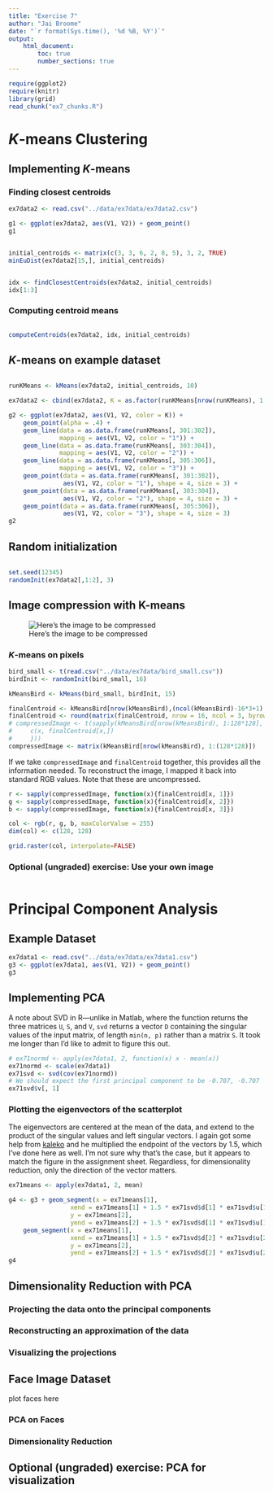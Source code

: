 ```yaml
---
title: "Exercise 7"
author: "Jai Broome"
date: "`r format(Sys.time(), '%d %B, %Y')`"
output: 
    html_document:
        toc: true
        number_sections: true
---
```


```r
require(ggplot2)
require(knitr)
library(grid)
read_chunk("ex7_chunks.R")
```

# $K$-means Clustering

## Implementing $K$-means

### Finding closest centroids

```r
ex7data2 <- read.csv("../data/ex7data/ex7data2.csv")
```

```r
g1 <- ggplot(ex7data2, aes(V1, V2)) + geom_point()
g1
```


```r
```

```r
initial_centroids <- matrix(c(3, 3, 6, 2, 8, 5), 3, 2, TRUE)
minEuDist(ex7data2[15,], initial_centroids)
```

```r
```

```r
idx <- findClosestCentroids(ex7data2, initial_centroids)
idx[1:3]
```

### Computing centroid means

```r
```

```r
computeCentroids(ex7data2, idx, initial_centroids)
```


## $K$-means on example dataset

```r
```

```r
runKMeans <- kMeans(ex7data2, initial_centroids, 10)

ex7data2 <- cbind(ex7data2, K = as.factor(runKMeans[nrow(runKMeans), 1:300]))
```

```r
g2 <- ggplot(ex7data2, aes(V1, V2, color = K)) + 
    geom_point(alpha = .4) + 
    geom_line(data = as.data.frame(runKMeans[, 301:302]), 
              mapping = aes(V1, V2, color = "1")) +
    geom_line(data = as.data.frame(runKMeans[, 303:304]), 
              mapping = aes(V1, V2, color = "2")) +
    geom_line(data = as.data.frame(runKMeans[, 305:306]), 
              mapping = aes(V1, V2, color = "3")) +
    geom_point(data = as.data.frame(runKMeans[, 301:302]),
               aes(V1, V2, color = "1"), shape = 4, size = 3) + 
    geom_point(data = as.data.frame(runKMeans[, 303:304]),
               aes(V1, V2, color = "2"), shape = 4, size = 3) +
    geom_point(data = as.data.frame(runKMeans[, 305:306]),
               aes(V1, V2, color = "3"), shape = 4, size = 3)
g2 
```

## Random initialization

```r
```

```r
set.seed(12345)
randomInit(ex7data2[,1:2], 3)
```

## Image compression with K-means

![Here's the image to be compressed](../data/ex7data/bird_small.png)

### $K$-means on pixels

```r
bird_small <- t(read.csv("../data/ex7data/bird_small.csv"))
birdInit <- randomInit(bird_small, 16)

kMeansBird <- kMeans(bird_small, birdInit, 15)
```

```r
finalCentroid <- kMeansBird[nrow(kMeansBird),(ncol(kMeansBird)-16*3+1):ncol(kMeansBird)]
finalCentroid <- round(matrix(finalCentroid, nrow = 16, ncol = 3, byrow = TRUE))
# compressedImage <- t(sapply(kMeansBird[nrow(kMeansBird), 1:128*128], FUN = function(x){
#     c(x, finalCentroid[x,])
#     }))
compressedImage <- matrix(kMeansBird[nrow(kMeansBird), 1:(128*128)])
```

If we take `compressedImage` and  `finalCentroid` together, this provides all the information needed. To reconstruct the image, I mapped it back into standard RGB values. Note that these are uncompressed.

```r
r <- sapply(compressedImage, function(x){finalCentroid[x, 1]})
g <- sapply(compressedImage, function(x){finalCentroid[x, 2]})
b <- sapply(compressedImage, function(x){finalCentroid[x, 3]})

col <- rgb(r, g, b, maxColorValue = 255)
dim(col) <- c(128, 128)
```

```r
grid.raster(col, interpolate=FALSE)
```

### Optional (ungraded) exercise: Use your own image

```r

```

# Principal Component Analysis

## Example Dataset

```r
ex7data1 <- read.csv("../data/ex7data/ex7data1.csv")
g3 <- ggplot(ex7data1, aes(V1, V2)) + geom_point()
g3
```

## Implementing PCA

A note about SVD in R—unlike in Matlab, where the function returns the three matrices `U`, `S`, and `V`, `svd` returns a vector `D` containing the singular values of the input matrix, of length `min(n, p)` rather than a matrix `S`. It took me longer than I'd like to admit to figure this out.

```r
# ex71normd <- apply(ex7data1, 2, function(x) x - mean(x))
ex71normd <- scale(ex7data1)
ex71svd <- svd(cov(ex71normd))
# We should expect the first principal component to be -0.707, -0.707
ex71svd$v[, 1]
```

### Plotting the eigenvectors of the scatterplot

The eigenvectors are centered at the mean of the data, and extend to the product of the singular values and left singular vectors. I again got some help from [kaleko](https://github.com/kaleko/CourseraML/blob/master/ex7/ex7.ipynb) and he multiplied the endpoint of the vectors by 1.5, which I've done here as well. I'm not sure why that's the case, but it appears to match the figure in the assignment sheet. Regardless, for dimensionality reduction, only the direction of the vector matters.

```r
ex71means <- apply(ex7data1, 2, mean)

g4 <- g3 + geom_segment(x = ex71means[1], 
                 xend = ex71means[1] + 1.5 * ex71svd$d[1] * ex71svd$u[1,1], 
                 y = ex71means[2], 
                 yend = ex71means[2] + 1.5 * ex71svd$d[1] * ex71svd$u[1,2]) +
    geom_segment(x = ex71means[1], 
                 xend = ex71means[1] + 1.5 * ex71svd$d[2] * ex71svd$u[2,1], 
                 y = ex71means[2], 
                 yend = ex71means[2] + 1.5 * ex71svd$d[2] * ex71svd$u[2,2])
g4

```

## Dimensionality Reduction with PCA

### Projecting the data onto the principal components

### Reconstructing an approximation of the data

### Visualizing the projections

## Face Image Dataset

plot faces here

### PCA on Faces

### Dimensionality Reduction

## Optional (ungraded) exercise: PCA for visualization
